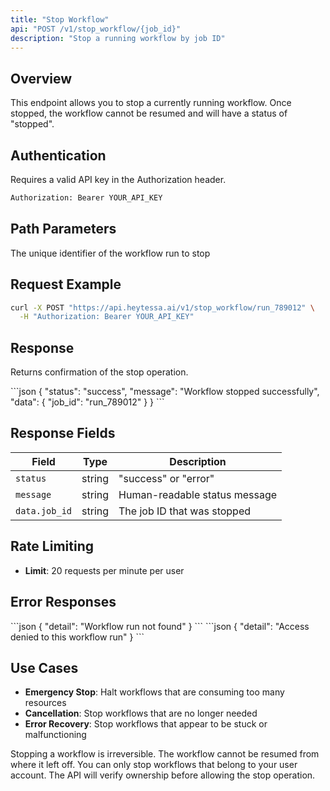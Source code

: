 ---
title: "Stop Workflow"
api: "POST /v1/stop_workflow/{job_id}"
description: "Stop a running workflow by job ID"
---

## Overview

This endpoint allows you to stop a currently running workflow. Once stopped, the workflow cannot be resumed and will have a status of "stopped".

## Authentication

Requires a valid API key in the Authorization header.

```bash
Authorization: Bearer YOUR_API_KEY
```

## Path Parameters

<ParamField path="job_id" type="string" required>
  The unique identifier of the workflow run to stop
</ParamField>

## Request Example

```bash
curl -X POST "https://api.heytessa.ai/v1/stop_workflow/run_789012" \
  -H "Authorization: Bearer YOUR_API_KEY"
```

## Response

Returns confirmation of the stop operation.

<ResponseExample>
```json
{
  "status": "success",
  "message": "Workflow stopped successfully",
  "data": {
    "job_id": "run_789012"
  }
}
```
</ResponseExample>

## Response Fields

| Field | Type | Description |
|-------|------|-------------|
| `status` | string | "success" or "error" |
| `message` | string | Human-readable status message |
| `data.job_id` | string | The job ID that was stopped |

## Rate Limiting

- **Limit**: 20 requests per minute per user

## Error Responses

<ResponseExample>
```json
{
  "detail": "Workflow run not found"
}
```
</ResponseExample>

<ResponseExample>
```json
{
  "detail": "Access denied to this workflow run"
}
```
</ResponseExample>

## Use Cases

- **Emergency Stop**: Halt workflows that are consuming too many resources
- **Cancellation**: Stop workflows that are no longer needed
- **Error Recovery**: Stop workflows that appear to be stuck or malfunctioning

<Warning>
  Stopping a workflow is irreversible. The workflow cannot be resumed from where it left off.
</Warning>

<Note>
  You can only stop workflows that belong to your user account. The API will verify ownership before allowing the stop operation.
</Note> 